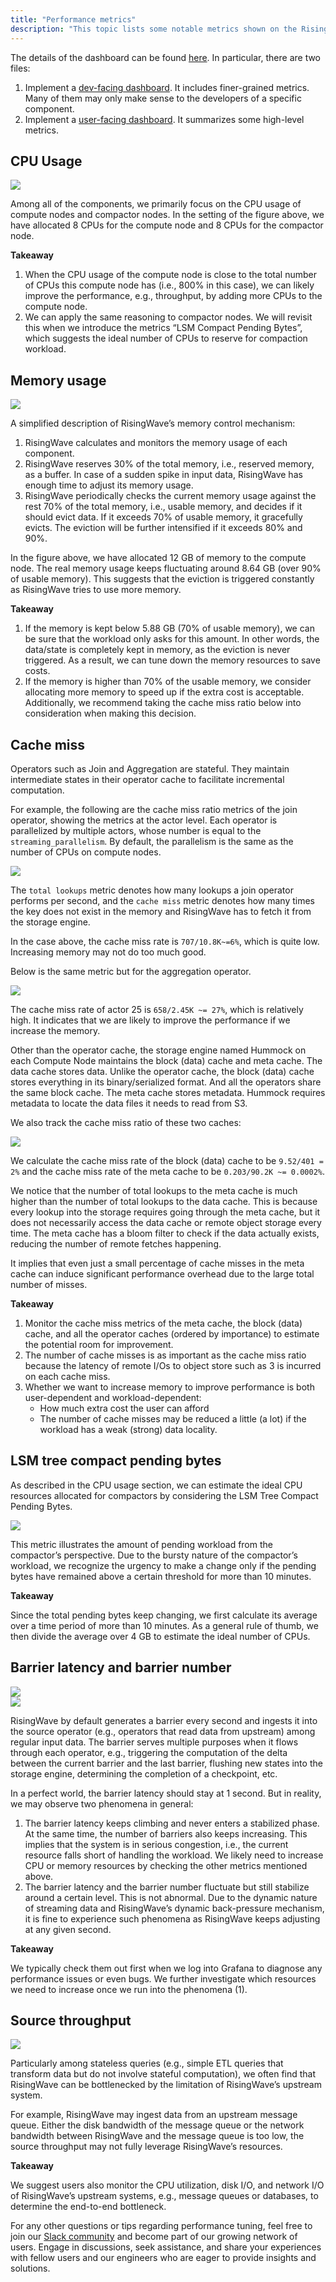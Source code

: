```yaml
---
title: "Performance metrics"
description: "This topic lists some notable metrics shown on the RisingWave’s Grafana dashboard that can help us diagnose potential problems."
---
```


The details of the dashboard can be found [here](https://github.com/risingwavelabs/risingwave/tree/main/grafana). In particular, there are two files:

1. Implement a [dev-facing dashboard](https://github.com/risingwavelabs/risingwave/blob/main/grafana/risingwave-dev-dashboard.dashboard.py). It includes finer-grained metrics. Many of them may only make sense to the developers of a specific component.
2. Implement a [user-facing dashboard](https://github.com/risingwavelabs/risingwave/blob/main/grafana/risingwave-user-dashboard.dashboard.py). It summarizes some high-level metrics.

## CPU Usage
<Frame>
  <img src="/images/CPU_Usage.png"/>
</Frame>

Among all of the components, we primarily focus on the CPU usage of compute nodes and compactor nodes. In the setting of the figure above, we have allocated 8 CPUs for the compute node and 8 CPUs for the compactor node.

**Takeaway**

1. When the CPU usage of the compute node is close to the total number of CPUs this compute node has (i.e., 800% in this case), we can likely improve the performance, e.g., throughput, by adding more CPUs to the compute node.
2. We can apply the same reasoning to compactor nodes. We will revisit this when we introduce the metrics “LSM Compact Pending Bytes”, which suggests the ideal number of CPUs to reserve for compaction workload.

## Memory usage
<Frame>
  <img src="/images/memory_usage.png"/>
</Frame>

A simplified description of RisingWave’s memory control mechanism:

1. RisingWave calculates and monitors the memory usage of each component.
2. RisingWave reserves 30% of the total memory, i.e., reserved memory, as a buffer. In case of a sudden spike in input data, RisingWave has enough time to adjust its memory usage.
3. RisingWave periodically checks the current memory usage against the rest 70% of the total memory, i.e., usable memory, and decides if it should evict data. If it exceeds 70% of usable memory, it gracefully evicts. The eviction will be further intensified if it exceeds 80% and 90%.

In the figure above, we have allocated 12 GB of memory to the compute node. The real memory usage keeps fluctuating around 8.64 GB (over 90% of usable memory). This suggests that the eviction is triggered constantly as RisingWave tries to use more memory.

**Takeaway**

1. If the memory is kept below 5.88 GB (70% of usable memory), we can be sure that the workload only asks for this amount. In other words, the data/state is completely kept in memory, as the eviction is never triggered. As a result, we can tune down the memory resources to save costs.
2. If the memory is higher than 70% of the usable memory, we consider allocating more memory to speed up if the extra cost is acceptable. Additionally, we recommend taking the cache miss ratio below into consideration when making this decision.

## Cache miss

Operators such as Join and Aggregation are stateful. They maintain intermediate states in their operator cache to facilitate incremental computation.

For example, the following are the cache miss ratio metrics of the join operator, showing the metrics at the actor level. Each operator is parallelized by multiple actors, whose number is equal to the `streaming_parallelism`. By default, the parallelism is the same as the number of CPUs on compute nodes.
<Frame>
  <img src="/images/cash_miss_1.png"/>
</Frame>

The `total lookups` metric denotes how many lookups a join operator performs per second, and the `cache miss` metric denotes how many times the key does not exist in the memory and RisingWave has to fetch it from the storage engine.

In the case above, the cache miss rate is `707/10.8K~=6%`, which is quite low. Increasing memory may not do too much good.

Below is the same metric but for the aggregation operator.
<Frame>
  <img src="/images/cash_miss_2.png"/>
</Frame>

The cache miss rate of actor 25 is `658/2.45K ~= 27%`, which is relatively high. It indicates that we are likely to improve the performance if we increase the memory.

Other than the operator cache, the storage engine named Hummock on each Compute Node maintains the block (data) cache and meta cache. The data cache stores data. Unlike the operator cache, the block (data) cache stores everything in its binary/serialized format. And all the operators share the same block cache. The meta cache stores metadata. Hummock requires metadata to locate the data files it needs to read from S3.

We also track the cache miss ratio of these two caches:
<Frame>
  <img src="/images/cash_miss_3.png"/>
</Frame>

We calculate the cache miss rate of the block (data) cache to be `9.52/401 = 2%` and the cache miss rate of the meta cache to be `0.203/90.2K ~= 0.0002%`.

We notice that the number of total lookups to the meta cache is much higher than the number of total lookups to the data cache. This is because every lookup into the storage requires going through the meta cache, but it does not necessarily access the data cache or remote object storage every time. The meta cache has a bloom filter to check if the data actually exists, reducing the number of remote fetches happening.

It implies that even just a small percentage of cache misses in the meta cache can induce significant performance overhead due to the large total number of misses.

**Takeaway**

1. Monitor the cache miss metrics of the meta cache, the block (data) cache, and all the operator caches (ordered by importance) to estimate the potential room for improvement.
2. The number of cache misses is as important as the cache miss ratio because the latency of remote I/Os to object store such as 3 is incurred on each cache miss.
3. Whether we want to increase memory to improve performance is both user-dependent and workload-dependent:
   * How much extra cost the user can afford
   * The number of cache misses may be reduced a little (a lot) if the workload has a weak (strong) data locality.

## LSM tree compact pending bytes

As described in the CPU usage section, we can estimate the ideal CPU resources allocated for compactors by considering the LSM Tree Compact Pending Bytes.
<Frame>
  <img src="/images/LSM.png"/>
</Frame>

This metric illustrates the amount of pending workload from the compactor’s perspective. Due to the bursty nature of the compactor’s workload, we recognize the urgency to make a change only if the pending bytes have remained above a certain threshold for more than 10 minutes.

**Takeaway**

Since the total pending bytes keep changing, we first calculate its average over a time period of more than 10 minutes. As a general rule of thumb, we then divide the average over 4 GB to estimate the ideal number of CPUs.

## Barrier latency and barrier number
<Frame>
  <img src="/images/barrier_latency.png"/>
</Frame>
<br/>
<Frame>
  <img src="/images/barrier_number.png"/>
</Frame>

RisingWave by default generates a barrier every second and ingests it into the source operator (e.g., operators that read data from upstream) among regular input data. The barrier serves multiple purposes when it flows through each operator, e.g., triggering the computation of the delta between the current barrier and the last barrier, flushing new states into the storage engine, determining the completion of a checkpoint, etc.

In a perfect world, the barrier latency should stay at 1 second. But in reality, we may observe two phenomena in general:

1. The barrier latency keeps climbing and never enters a stabilized phase. At the same time, the number of barriers also keeps increasing. This implies that the system is in serious congestion, i.e., the current resource falls short of handling the workload. We likely need to increase CPU or memory resources by checking the other metrics mentioned above.
2. The barrier latency and the barrier number fluctuate but still stabilize around a certain level. This is not abnormal. Due to the dynamic nature of streaming data and RisingWave’s dynamic back-pressure mechanism, it is fine to experience such phenomena as RisingWave keeps adjusting at any given second.

**Takeaway**

We typically check them out first when we log into Grafana to diagnose any performance issues or even bugs. We further investigate which resources we need to increase once we run into the phenomena (1).

## Source throughput
<Frame>
  <img src="/images/source_throughput.png"/>
</Frame>

Particularly among stateless queries (e.g., simple ETL queries that transform data but do not involve stateful computation), we often find that RisingWave can be bottlenecked by the limitation of RisingWave’s upstream system.

For example, RisingWave may ingest data from an upstream message queue. Either the disk bandwidth of the message queue or the network bandwidth between RisingWave and the message queue is too low, the source throughput may not fully leverage RisingWave’s resources.

**Takeaway**

We suggest users also monitor the CPU utilization, disk I/O, and network I/O of RisingWave’s upstream systems, e.g., message queues or databases, to determine the end-to-end bottleneck.

For any other questions or tips regarding performance tuning, feel free to join our [Slack community](https://www.risingwave.com/slack) and become part of our growing network of users. Engage in discussions, seek assistance, and share your experiences with fellow users and our engineers who are eager to provide insights and solutions.
